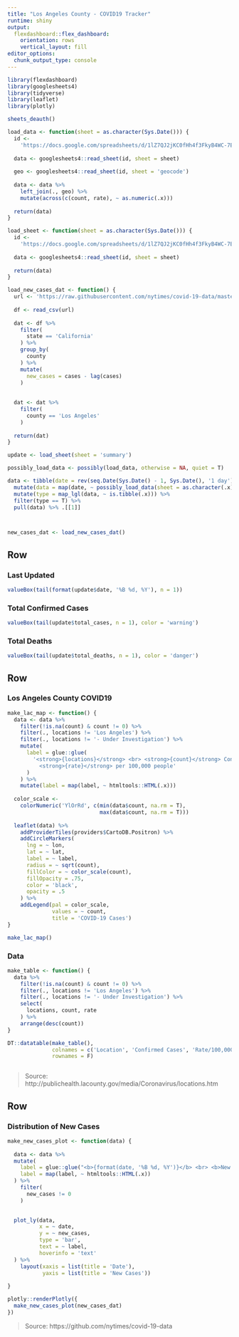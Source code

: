 ```yaml
---
title: "Los Angeles County - COVID19 Tracker"
runtime: shiny
output: 
  flexdashboard::flex_dashboard:
    orientation: rows
    vertical_layout: fill
editor_options: 
  chunk_output_type: console
---
```


```r
library(flexdashboard)
library(googlesheets4)
library(tidyverse)
library(leaflet)
library(plotly)

sheets_deauth()

load_data <- function(sheet = as.character(Sys.Date())) {
  id <-
    'https://docs.google.com/spreadsheets/d/1lZ7QJ2jKC0fHh4f3FkyB4WC-7EUNwiBwP9wX9WjTdLw/edit?usp=sharing'
  
  data <- googlesheets4::read_sheet(id, sheet = sheet)
  
  geo <- googlesheets4::read_sheet(id, sheet = 'geocode')
  
  data <- data %>%
    left_join(., geo) %>%
    mutate(across(c(count, rate), ~ as.numeric(.x)))
  
  return(data)
}

load_sheet <- function(sheet = as.character(Sys.Date())) {
  id <-
    'https://docs.google.com/spreadsheets/d/1lZ7QJ2jKC0fHh4f3FkyB4WC-7EUNwiBwP9wX9WjTdLw/edit?usp=sharing'
  
  data <- googlesheets4::read_sheet(id, sheet = sheet)
  
  return(data)
}

load_new_cases_dat <- function() {
  url <- 'https://raw.githubusercontent.com/nytimes/covid-19-data/master/us-counties.csv'
  
  df <- read_csv(url)
  
  dat <- df %>%
    filter(
      state == 'California'
    ) %>%
    group_by(
      county
    ) %>%
    mutate(
      new_cases = cases - lag(cases)
    )
  
  
  dat <- dat %>%
    filter(
      county == 'Los Angeles'
    )
  
  return(dat)
}

update <- load_sheet(sheet = 'summary')

possibly_load_data <- possibly(load_data, otherwise = NA, quiet = T)

data <- tibble(date = rev(seq.Date(Sys.Date() - 1, Sys.Date(), '1 day'))) %>%
  mutate(data = map(date, ~ possibly_load_data(sheet = as.character(.x)))) %>%
  mutate(type = map_lgl(data, ~ is.tibble(.x))) %>%
  filter(type == T) %>%
  pull(data) %>% .[[1]]



new_cases_dat <- load_new_cases_dat()
```

<!-- Los Angeles County -->
<!-- === -->

Row
---

### Last Updated
```r
valueBox(tail(format(update$date, '%B %d, %Y'), n = 1))
```

### Total Confirmed Cases
```r
valueBox(tail(update$total_cases, n = 1), color = 'warning')
```

### Total Deaths
```r
valueBox(tail(update$total_deaths, n = 1), color = 'danger')
```

Row
---

### Los Angeles County COVID19

```r

make_lac_map <- function() {
  data <- data %>%
    filter(!is.na(count) & count != 0) %>%
    filter(., locations != 'Los Angeles') %>%
    filter(., locations != '- Under Investigation') %>%
    mutate(
      label = glue::glue(
        '<strong>{locations}</strong> <br> <strong>{count}</strong> Confirmed Cases <br>
          <strong>{rate}</strong> per 100,000 people'
      )
    ) %>%
    mutate(label = map(label, ~ htmltools::HTML(.x)))
  
  color_scale <-
    colorNumeric('YlOrRd', c(min(data$count, na.rm = T),
                             max(data$count, na.rm = T)))
  
  leaflet(data) %>%
    addProviderTiles(providers$CartoDB.Positron) %>%
    addCircleMarkers(
      lng = ~ lon,
      lat = ~ lat,
      label = ~ label,
      radius = ~ sqrt(count),
      fillColor = ~ color_scale(count),
      fillOpacity = .75,
      color = 'black',
      opacity = .5
    ) %>%
    addLegend(pal = color_scale,
              values = ~ count,
              title = 'COVID-19 Cases')
}

make_lac_map()

```

### Data

```r
make_table <- function() {
  data %>%
    filter(!is.na(count) & count != 0) %>%
    filter(., locations != 'Los Angeles') %>%
    filter(., locations != '- Under Investigation') %>%
    select(
      locations, count, rate
    ) %>%
    arrange(desc(count))
}

DT::datatable(make_table(),
              colnames = c('Location', 'Confirmed Cases', 'Rate/100,000'),
              rownames = F)



```

> Source: http://publichealth.lacounty.gov/media/Coronavirus/locations.htm

Row
---

### Distribution of New Cases
```r
make_new_cases_plot <- function(data) {
  
  data <- data %>%
  mutate(
    label = glue::glue("<b>{format(date, '%B %d, %Y')}</b> <br> <b>New Cases:</b> {new_cases}"),
    label = map(label, ~ htmltools::HTML(.x))
  ) %>%
    filter(
      new_cases != 0
    )

  
  plot_ly(data,
          x = ~ date,
          y = ~ new_cases,
          type = 'bar',
          text = ~ label,
          hoverinfo = 'text'
  ) %>%
    layout(xaxis = list(title = 'Date'),
           yaxis = list(title = 'New Cases'))
  
}

plotly::renderPlotly({
  make_new_cases_plot(new_cases_dat)
})
```

> Source: https://github.com/nytimes/covid-19-data
















